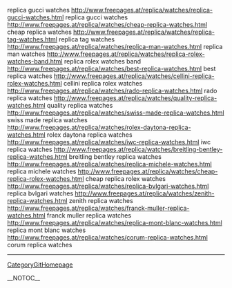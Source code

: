 replica gucci watches http://www.freepages.at/replica/watches/replica-gucci-watches.html replica gucci watches
http://www.freepages.at/replica/watches/cheap-replica-watches.html cheap replica watches
http://www.freepages.at/replica/watches/replica-tag-watches.html replica tag watches
http://www.freepages.at/replica/watches/replica-man-watches.html replica man watches
http://www.freepages.at/replica/watches/replica-rolex-watches-band.html replica rolex watches band
http://www.freepages.at/replica/watches/best-replica-watches.html best replica watches
http://www.freepages.at/replica/watches/cellini-replica-rolex-watches.html cellini replica rolex watches
http://www.freepages.at/replica/watches/rado-replica-watches.html rado replica watches
http://www.freepages.at/replica/watches/quality-replica-watches.html quality replica watches
http://www.freepages.at/replica/watches/swiss-made-replica-watches.html swiss made replica watches
http://www.freepages.at/replica/watches/rolex-daytona-replica-watches.html rolex daytona replica watches
http://www.freepages.at/replica/watches/iwc-replica-watches.html iwc replica watches
http://www.freepages.at/replica/watches/breitling-bentley-replica-watches.html breitling bentley replica watches
http://www.freepages.at/replica/watches/replica-michele-watches.html replica michele watches
http://www.freepages.at/replica/watches/cheap-replica-rolex-watches.html cheap replica rolex watches
http://www.freepages.at/replica/watches/replica-bvlgari-watches.html replica bvlgari watches
http://www.freepages.at/replica/watches/zenith-replica-watches.html zenith replica watches
http://www.freepages.at/replica/watches/franck-muller-replica-watches.html franck muller replica watches
http://www.freepages.at/replica/watches/replica-mont-blanc-watches.html replica mont blanc watches
http://www.freepages.at/replica/watches/corum-replica-watches.html corum replica watches
----
[[CategoryGitHomepage]]

__NOTOC__